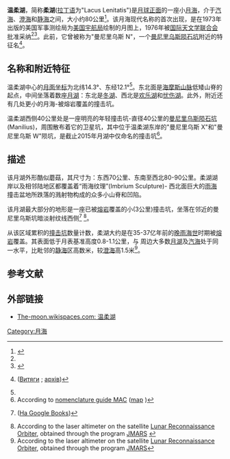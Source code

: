 {{Infobox Lunar mare
|name=温柔湖
|image=[[Image:Lacus-lenitatis-clem1.jpg|260px]]
|caption=温柔湖的照片。
|latitude=14
|N_or_S=N
|longitude=12
|E_or_W=E
|diameter=80 公里
|eponym=温柔湖}}
{{Location map
| {{Moon}}
| width      = 260
| float      = right
| border     = (none)
| caption    = 温柔湖所处月球正面的位置
| alt        = 温柔湖的位置
| AlternativeMap =Moon_nearside_LRO_color_mosaic_(bright).png
| mark       = Flashspot.gif
| marksize   = 9
| lat_deg    =23 
| lat_dir    = N
| lon_deg    =39
| lon_dir    = E
}}
'''温柔湖'''，简称'''柔湖'''([[拉丁语|拉丁语]]为"Lacus Lenitatis")是[[月球正面|月球正面]]的一座小[[月海|月海]]，介于[[汽海|汽海]]、[[澄海|澄海]]和[[静海|静海]]之间，大小约80公里<ref name=LTO_1973>{{cite book
 |series       = Sheet LTO-60A1: Daubree
 |title        = NASA Lunar Topographic Orthophotomap
 |edition      = ed. 1
 |publisher    = Prepared and published by the Defence Mapping Agency Topographic Center, Washington, D.C.
 |date         = December 1973
 |url          = http://www.lpi.usra.edu/resources/mapcatalog/LTO
 |access-date  = 2016-04-17
 |archive-date = 2016-03-06
 |archive-url  = https://web.archive.org/web/20160306063828/http://www.lpi.usra.edu/resources/mapcatalog/LTO/
 |dead-url     = no
}}</ref>。该月海现代名称的首次出现，是在1973年出版的美国军事测绘局为[[美国宇航局|美国宇航局]]绘制的月图上，1976年被[[国际天文学联合会|国际天文学联合会]]批准采纳<ref name=Transactions_16B_1977/><ref name=gazetteer>{{cite web
 |url         = http://planetarynames.wr.usgs.gov/Feature/3210
 |title       = Lacus Lenitatis
 |work        = Gazetteer of Planetary Nomenclature
 |publisher   = International Astronomical Union (IAU) Working Group for Planetary System Nomenclature (WGPSN)
 |date        = 2010-10-18
 |accessdate  = 2015-07-27
 |archiveurl  = https://www.webcitation.org/67QncydVp?url=http://planetarynames.wr.usgs.gov/Feature/3210
 |archivedate = 2012-05-05
 |deadurl     = no
}}</ref>。此前，它曾被称为"曼尼里乌斯 N"，一个[[曼尼里乌斯陨石坑|曼尼里乌斯陨石坑]]附近的特征名<ref name=Transactions_16B_1977>{{cite book
 |title     = Transactions of the IAU: volume XVIB. Proceedings of the 16th General Assembly, Grenoble, 1976
 |author    = E. Müller & A. Jappel
 |publisher = D. Reidel Publishing Company
 |date      = 1977
 |isbn      = 90-277-0836-3
 |pages     = 342
 |url       = http://books.google.com/books?id=4GbhAz0T2OsC&pg=PA342&dq=Lenitatis
}} ([http://the-moon.wikispaces.com/IAU+Transactions+XVIB Витяги]  {{webarchive|url=https://web.archive.org/web/20160830075927/http://the-moon.wikispaces.com/IAU%20Transactions%20XVIB |date=2016-08-30 }}; [https://www.webcitation.org/6YikpDLY0?url=http://the-moon.wikispaces.com/IAU+Transactions+XVIB?responseToken=097721a1578f7ec5452abd642e5fcf3ff архів])</ref>。

==名称和附近特征==
温柔湖中心的[[月面坐标|月面坐标]]为北纬14.3°、东经12.1°<ref name=gazetteer/>。东北面是[[海玛斯山脉|海摩斯山脉]]低矮山脊的起点，中间坐落着数座[[月湖|月湖]]：东北是[[冬湖|冬湖]]、西北是[[欢乐湖|欢乐湖]]和[[悲湖|忧伤湖]]。此外，附近还有几处更小的月海-被熔岩覆盖的撞击坑。

温柔湖西侧40公里处是一座明亮的年轻撞击坑-直径40公里的[[曼尼里乌斯陨石坑|曼尼里乌斯陨石坑]](Manilius)，周围散布着它的卫星坑，其中位于温柔湖东岸的"曼尼里乌斯 X"和"曼尼里乌斯 W"陨坑，是截止2015年月湖中仅命名的撞击坑<ref>According to [http://planetarynames.wr.usgs.gov nomenclature guide МАС] {{WebCite|url=https://www.webcitation.org/66mXDr4G9?url=http://planetarynames.wr.usgs.gov/ |date=20120408231929 |dateformat=iso }} ([http://planetarynames.wr.usgs.gov/images/Lunar/lac_60_wac.pdf map] {{Wayback|url=http://planetarynames.wr.usgs.gov/images/Lunar/lac_60_wac.pdf |date=20160305134852 }})</ref>。

==描述==
该月湖外形酷似蘑菇，其尺寸为：东西70公里、东南至西北80-90公里。柔湖湖岸以及相邻陆地区都覆盖着“雨海纹理”(Imbrium Sculpture)-
西北面巨大的[[雨海|雨海]]撞击盆地所跌落的溅射物构成的众多小山脊和凹陷。

该月湖最大部分的地形是一座已被[[熔岩|熔岩]]覆盖的小(3公里)撞击坑，坐落在邻近的曼尼里乌斯坑暗淡射纹线西侧<ref name=Hiesinger_2011>{{cite book
 |title       = Recent Advances and Current Research Issues in Lunar Stratigraphy
 |part        = Ages and stratigraphy of lunar mare basalts: A synthesis
 |chapterurl  = http://web.archive.org/web/20130129104137/http://www.planetary.brown.edu/pdfs/3759.pdf
 |author      = Hiesinger H., Head J. W., Wolf U., Jaumann R., Neukum G.
 |author2     = W. A. Ambrose, D. A. Williams
 |date        = 2011
 |publisher   = Geological Society of America
 |series      = Geological Society of America Special Paper 477
 |pages       = 18–21
 |isbn        = 978-0-8137-2477-5
 |doi         = 10.1130/2011.2477(01)
 |deadurl     = yes
 |archiveurl  = https://web.archive.org/web/20130129104137/http://www.planetary.brown.edu/pdfs/3759.pdf
 |archivedate = 2013-01-29
 |url         = http://www.planetary.brown.edu/pdfs/3759.pdf
}} ([http://books.google.com/books?id=pX1OXB8rAV8C&pg=PA19 На Google Books])</ref>
<ref name=JMARS>According to the laser altimeter on the satellite [[Lunar_Reconnaissance_Orbiter|Lunar Reconnaissance Orbiter]], obtained through the program [http://jmars.asu.edu JMARS] {{Wayback|url=http://jmars.asu.edu/ |date=20190122103100 }}</ref>。

从该区域累积的[[撞击坑|撞击坑]]数量计数，柔湖大约是在35-37亿年前的[[晚雨海世|晚雨海世]]时期被[[熔岩|熔岩]]覆盖。其表面低于月表基准高度0.8-1.1公里，与
周边大多数[[月湖|月湖]]及[[汽海|汽海]]处于同一水平，比毗邻的[[静海|静海]]区高数米，较[[澄海|澄海]]高1.5米<ref name=JMARS>According to the laser altimeter on the satellite [[Lunar_Reconnaissance_Orbiter|Lunar Reconnaissance Orbiter]], obtained through the program [http://jmars.asu.edu JMARS]</ref>。

==参考文献==
{{Reflist}}

==外部链接 ==
* [http://the-moon.wikispaces.com/Lacus+Lenitatis The-moon.wikispaces.com: 温柔湖] {{Wayback|url=http://the-moon.wikispaces.com/Lacus+Lenitatis |date=20180531192533 }}

{{Lunar maria}}

[[Category:月海|Category:月海]]